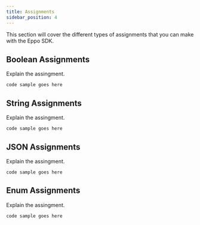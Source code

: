 ```yaml
---
title: Assignments
sidebar_position: 4
---
```


This section will cover the different types of assignments that you can make with the Eppo SDK.

## Boolean Assignments
Explain the assingment.

```
code sample goes here
```

## String Assignments
Explain the assingment.

```
code sample goes here
```

## JSON Assignments
Explain the assingment.

```
code sample goes here
```

## Enum Assignments
Explain the assingment.

```
code sample goes here
```